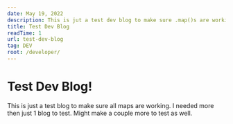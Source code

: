 ```yaml
---
date: May 19, 2022
description: This is jut a test dev blog to make sure .map()s are working correctly
title: Test Dev Blog
readTime: 1
url: test-dev-blog
tag: DEV
root: /developer/
---
```

# Test Dev Blog!

This is just a test blog to make sure all maps are working. I needed more then just 1 blog to test. Might make a couple more to test as well.
